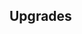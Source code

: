 {{Building
| name = Magic College
| image = N/A
| category = {{BuildingCategory|category=Kingdom Infrastructure}}
| cycle = 55s
| capacity = N/A
| produce_per_cycle = 1 basic spell
| consume_per_cycle = 45 {{RessourceIcon|type=crystal}}
| build_cost = 250 {{RessourceIcon|type=crystal}}, 250 {{RessourceIcon|type=gold}}
| description = Generates basic spells.
}}

== Upgrades ==
{{Upgrade
| name = Magic College speed
| description = Boosts spell production by 20%.
}}
{{Upgrade
| name = Illusion of choice
| description = No longer generates random spells but grants spell choices instead.
}}